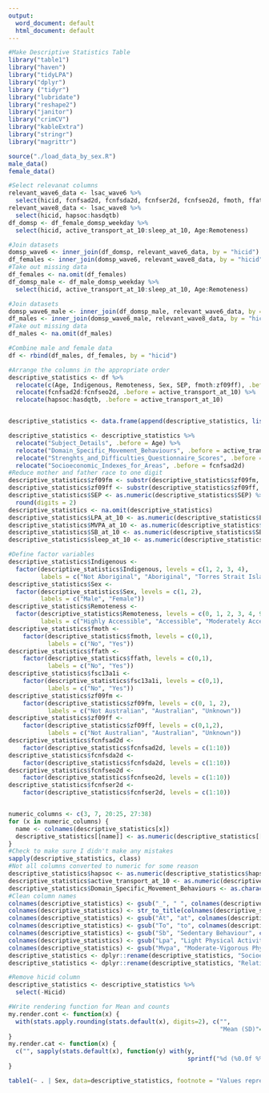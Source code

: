 ```yaml
---
output:
  word_document: default
  html_document: default
---
```


  
```r
#Make Descriptive Statistics Table
library("table1")
library("haven")
library("tidyLPA")
library("dplyr")
library ("tidyr")
library("lubridate")
library("reshape2")
library("janitor")
library("crimCV")
library("kableExtra")
library("stringr")
library("magrittr")

```

```r
source("./load_data_by_sex.R")
male_data()
female_data()
```

```r


#Select relevanat columns
relevant_wave6_data <- lsac_wave6 %>% 
  select(hicid, fcnfsad2d, fcnfsda2d, fcnfser2d, fcnfseo2d, fmoth, ffath, fsc13a1i, zf09fm, zf09ff)
relevant_wave8_data <- lsac_wave8 %>% 
  select(hicid, hapsoc:hasdqtb)
df_domsp <- df_female_domsp_weekday %>% 
  select(hicid, active_transport_at_10:sleep_at_10, Age:Remoteness)

#Join datasets
domsp_wave6 <- inner_join(df_domsp, relevant_wave6_data, by = "hicid") 
df_females <- inner_join(domsp_wave6, relevant_wave8_data, by = "hicid") 
#Take out missing data 
df_females <- na.omit(df_females)
df_domsp_male <- df_male_domsp_weekday %>% 
  select(hicid, active_transport_at_10:sleep_at_10, Age:Remoteness)

#Join datasets
domsp_wave6_male <- inner_join(df_domsp_male, relevant_wave6_data, by = "hicid") 
df_males <- inner_join(domsp_wave6_male, relevant_wave8_data, by = "hicid") 
#Take out missing data 
df_males <- na.omit(df_males)
```

```r
#Combine male and female data 
df <- rbind(df_males, df_females, by = "hicid")

#Arrange the columns in the appropriate order
descriptive_statistics <- df %>% 
  relocate(c(Age, Indigenous, Remoteness, Sex, SEP, fmoth:zf09ff), .before = active_transport_at_10) %>% 
  relocate(fcnfsad2d:fcnfseo2d, .before = active_transport_at_10) %>% 
  relocate(hapsoc:hasdqtb, .before = active_transport_at_10)   


descriptive_statistics <- data.frame(append(descriptive_statistics, list("Subject_Details" = "", "Strenghts_and_Difficulties_Questionnaire_Scores" = "", "Socioeconomic_Indexes_for_Areas" = "", "Domain_Specific_Movement_Behaviours" = ""), after = 1))

descriptive_statistics <- descriptive_statistics %>% 
  relocate("Subject_Details", .before = Age) %>% 
  relocate("Domain_Specific_Movement_Behaviours", .before = active_transport_at_10) %>% 
  relocate("Strenghts_and_Difficulties_Questionnaire_Scores", .before = hapsoc) %>% 
  relocate("Socioeconomic_Indexes_for_Areas", .before = fcnfsad2d)
#Reduce mother and father race to one digit 
descriptive_statistics$zf09fm <- substr(descriptive_statistics$zf09fm, 1, 1) 
descriptive_statistics$zf09ff <- substr(descriptive_statistics$zf09ff, 1, 1)
descriptive_statistics$SEP <- as.numeric(descriptive_statistics$SEP) %>% 
  round(digits = 2) 
descriptive_statistics <- na.omit(descriptive_statistics)
descriptive_statistics$LPA_at_10 <- as.numeric(descriptive_statistics$LPA_at_10)
descriptive_statistics$MVPA_at_10 <- as.numeric(descriptive_statistics$MVPA_at_10)
descriptive_statistics$SB_at_10 <- as.numeric(descriptive_statistics$SB_at_10)
descriptive_statistics$sleep_at_10 <- as.numeric(descriptive_statistics$sleep_at_10)

#Define factor variables
descriptive_statistics$Indigenous <-
  factor(descriptive_statistics$Indigenous, levels = c(1, 2, 3, 4),
         labels = c("Not Aboriginal", "Aboriginal", "Torres Strait Islander", "Both"))
descriptive_statistics$Sex <-
  factor(descriptive_statistics$Sex, levels = c(1, 2),
         labels = c("Male", "Female"))
descriptive_statistics$Remoteness <-
  factor(descriptive_statistics$Remoteness, levels = c(0, 1, 2, 3, 4, 9),
         labels = c("Highly Accessible", "Accessible", "Moderately Accessible", "Remote", "Very Remote", "Not determined")) 
descriptive_statistics$fmoth <-
    factor(descriptive_statistics$fmoth, levels = c(0,1),
           labels = c("No", "Yes"))
descriptive_statistics$ffath <-
    factor(descriptive_statistics$ffath, levels = c(0,1),
           labels = c("No", "Yes"))
descriptive_statistics$fsc13a1i <-
    factor(descriptive_statistics$fsc13a1i, levels = c(0,1),
           labels = c("No", "Yes"))
descriptive_statistics$zf09fm <-
    factor(descriptive_statistics$zf09fm, levels = c(0, 1, 2),
           labels = c("Not Australian", "Australian", "Unknown"))
descriptive_statistics$zf09ff <-
    factor(descriptive_statistics$zf09ff, levels = c(0,1,2),
           labels = c("Not Australian", "Australian", "Unknown"))
descriptive_statistics$fcnfsad2d <-
    factor(descriptive_statistics$fcnfsad2d, levels = c(1:10))
descriptive_statistics$fcnfsda2d <-
    factor(descriptive_statistics$fcnfsda2d, levels = c(1:10))
descriptive_statistics$fcnfseo2d <-
    factor(descriptive_statistics$fcnfseo2d, levels = c(1:10))
descriptive_statistics$fcnfser2d <-
    factor(descriptive_statistics$fcnfser2d, levels = c(1:10))


numeric_columns <- c(3, 7, 20:25, 27:38)
for (x in numeric_columns) {
  name <- colnames(descriptive_statistics[x])
  descriptive_statistics[[name]] <- as.numeric(descriptive_statistics[[name]])
}
#Check to make sure I didn't make any mistakes 
sapply(descriptive_statistics, class)
#Not all columns converted to numeric for some reason 
descriptive_statistics$hapsoc <- as.numeric(descriptive_statistics$hapsoc)
descriptive_statistics$active_transport_at_10 <- as.numeric(descriptive_statistics$active_transport_at_10)
descriptive_statistics$Domain_Specific_Movement_Behaviours <- as.character(descriptive_statistics$Domain_Specific_Movement_Behaviours)
#Clean column names
colnames(descriptive_statistics) <- gsub("_", " ", colnames(descriptive_statistics))
colnames(descriptive_statistics) <- str_to_title(colnames(descriptive_statistics))
colnames(descriptive_statistics) <- gsub("At", "at", colnames(descriptive_statistics))
colnames(descriptive_statistics) <- gsub("To", "to", colnames(descriptive_statistics))
colnames(descriptive_statistics) <- gsub("Sb", "Sedentary Behaviour", colnames(descriptive_statistics))
colnames(descriptive_statistics) <- gsub("Lpa", "Light Physical Activity", colnames(descriptive_statistics))
colnames(descriptive_statistics) <- gsub("Mvpa", "Moderate-Vigorous Physical Activity", colnames(descriptive_statistics))
descriptive_statistics <- dplyr::rename(descriptive_statistics, "Socioeconomic Position" = Sep) 
descriptive_statistics <- dplyr::rename(descriptive_statistics, "Relative Socioeconomic Advantage and Disadvantage" = Fcnfsad2d, "Relative Socioeconomic Disadvantage" = Fcnfsda2d, "Economic Resources" = Fcnfser2d, "Education and Occupation" = Fcnfseo2d, "Prosociality Scale" = Hapsoc, "Hyperactivity Scale" = Hahypr, "Emotional Symptoms Scale" = Haemot, "Peer Problems Scale" = Hapeer, "Conduct Problems Scale" = Hacondb, "Total Score" = Hasdqtb, "Mother at Home" = Fmoth, "Father at Home" = Ffath, "Parent Sought Help for Mental Health" = Fsc13a1i, "Mother Ethnicity" = Zf09fm, "Father Ethnicity" = Zf09ff)

#Remove hicid column 
descriptive_statistics <- descriptive_statistics %>% 
  select(-Hicid)

#Write rendering function for Mean and counts
my.render.cont <- function(x) {
  with(stats.apply.rounding(stats.default(x), digits=2), c("",
                                                           "Mean (SD)"=sprintf("%s (&plusmn; %s)", MEAN, SD)))
}
my.render.cat <- function(x) {
  c("", sapply(stats.default(x), function(y) with(y,
                                                  sprintf("%d (%0.0f %%)", FREQ, PCT))))
}
```

```r
table1(~ . | Sex, data=descriptive_statistics, footnote = "Values represent mean (SD) or count (%); Age is measured in years; Socioeconomic Position is a composite score of income,educational attainment, <br /> and occupation status; Movement Behaviours are measured in minutes", caption = "Table 2. Descriptive Statistics.", render.continuous=my.render.cont, render.categorical=my.render.cat)

```
